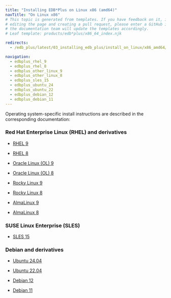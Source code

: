 ```yaml
---
title: "Installing EDB*Plus on Linux x86 (amd64)"
navTitle: "On Linux x86"
# This topic is generated from templates. If you have feedback on it, instead of
# editing the page and creating a pull request, please enter a GitHub issue and
# the documentation team will update the templates accordingly.
# Leaf template: products/edb*plus/x86_64_index.njk

redirects:
  - /edb_plus/latest/03_installing_edb_plus/install_on_linux/x86_amd64/

navigation:
  - edbplus_rhel_9
  - edbplus_rhel_8
  - edbplus_other_linux_9
  - edbplus_other_linux_8
  - edbplus_sles_15
  - edbplus_ubuntu_24
  - edbplus_ubuntu_22
  - edbplus_debian_12
  - edbplus_debian_11
---
```


Operating system-specific install instructions are described in the corresponding documentation:

### Red Hat Enterprise Linux (RHEL) and derivatives

- [RHEL 9](edbplus_rhel_9)

- [RHEL 8](edbplus_rhel_8)

- [Oracle Linux (OL) 9](edbplus_rhel_9)

- [Oracle Linux (OL) 8](edbplus_rhel_8)

- [Rocky Linux 9](edbplus_other_linux_9)

- [Rocky Linux 8](edbplus_other_linux_8)

- [AlmaLinux 9](edbplus_other_linux_9)

- [AlmaLinux 8](edbplus_other_linux_8)

### SUSE Linux Enterprise (SLES)

- [SLES 15](edbplus_sles_15)

### Debian and derivatives

- [Ubuntu 24.04](edbplus_ubuntu_24)

- [Ubuntu 22.04](edbplus_ubuntu_22)

- [Debian 12](edbplus_debian_12)

- [Debian 11](edbplus_debian_11)
